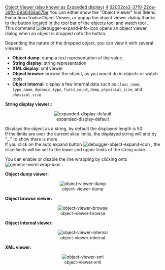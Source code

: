 [[Property:title|Object Viewer (also known as Expanded display)]]
[[Property:weight|4]]
[[Property:uuid|62002ce3-37f9-22de-39f0-0930468a67be]]
You can either show the "Object Viewer" tool (Menu Execution>Tools>Object Viewer, or popup the object viewer dialog thanks to the button located in the tool bar of the [[Object tool|objects tool]]  and [[Expression evaluation|watch tool]] . <br/>
This command  [[Image:debugger-expand-info-icon]]  opens an object viewer dialog when an object is dropped onto the button. 

Depending the nature of the dropped object, you can view it with several viewers: 
* '''Object dump''': dump a text representation of the value
* '''String display''': string representation
* '''XML display''': xml viewer
* '''Object browse''': browse the object, as you would do in objects or watch tools
* '''Object internal''': display a few internal data such as <code>class_name</code>, <code>type_name</code>, <code>dynamic_type</code>, <code>field_count</code>, <code>deep_physicial_size</code>, and <code>physical_size</code>

{{note|Note that the "string display" viewer is available for object with a string representation, for instance object conformed to [[ref:/libraries/base/reference/string_8_chart]]  or conform to [[ref:/libraries/base/reference/debug_output_chart]]  (see [[Debug output|Debug Output]] )}}

{{note|And the "XML display" is available for object eligible to "String display", and whose string representation has XML content. The viewer is display XML in a basic tree enabled grid.}}


'''String display viewer:''':<br/>

<center> [[Image:expanded-display-default]]  </center>

Displays the object as a string, by default the displayed length is 50:<br/>
If the limits are over the current slice limits, the displayed string will end by "..." to show there is more.<br/>
If you click on the auto expand button  [[Image:debugger-object-expand-icon]]  , the slice limits will be set to the lower and upper limits of the string value. 

You can enable or disable the line wrapping by clicking onto  [[Image:general-word-wrap-icon]] . 


'''Object dump viewer:''' 
<center> [[Image:object-viewer-dump]]  </center>


'''Object browse viewer:''' 
<center> [[Image:object-viewer-browse]]  </center>


'''Object internal viewer:''' 
<center> [[Image:object-viewer-internal]]  </center>


'''XML viewer:''' 
<center> [[Image:object-viewer-xml]]  </center>





